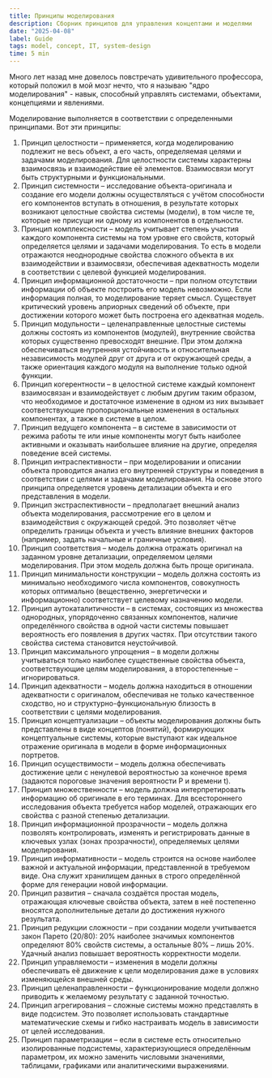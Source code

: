 ```yaml
---
title: Принципы моделирования
description: Сборник принципов для управления концептами и моделями
date: "2025-04-08"
label: Guide
tags: model, concept, IT, system-design
time: 5 min
---
```


Много лет назад мне довелось повстречать удивительного профессора, который положил в мой мозг нечто, что я называю "ядро моделирования" - навык, способный управлять системами, объектами, концепциями и явлениями. 

Моделирование выполняется в соответствии с определенными принципами. Вот эти принципы:

1. Принцип целостности – применяется, когда моделированию подлежит не весь объект, а его часть, определяемая целями и задачами моделирования. Для целостности системы характерны взаимосвязь и взаимодействие её элементов. Взаимосвязи могут быть структурными и функциональными.
2. Принцип системности – исследование объекта-оригинала и создание его модели должны осуществляться с учётом способности его компонентов вступать в отношения, в результате которых возникают целостные свойства системы (модели), в том числе те, которые не присущи ни одному из компонентов в отдельности.
3. Принцип комплексности – модель учитывает степень участия каждого компонента системы на том уровне его свойств, который определяется целями и задачами моделирования. То есть в модели отражаются неоднородные свойства сложного объекта в их взаимодействии и взаимосвязи, обеспечивая адекватность модели в соответствии с целевой функцией моделирования.
4. Принцип информационной достаточности – при полном отсутствии информации об объекте построить его модель невозможно. Если информация полная, то моделирование теряет смысл. Существует критический уровень априорных сведений об объекте, при достижении которого может быть построена его адекватная модель.
5. Принцип модульности – целенаправленные целостные системы должны состоять из компонентов (модулей), внутренние свойства которых существенно превосходят внешние. При этом должна обеспечиваться внутренняя устойчивость и относительная независимость модулей друг от друга и от окружающей среды, а также ориентация каждого модуля на выполнение только одной функции.
6. Принцип когерентности – в целостной системе каждый компонент взаимосвязан и взаимодействует с любым другим таким образом, что необходимое и достаточное изменение в одном из них вызывает соответствующие пропорциональные изменения в остальных компонентах, а также в системе в целом.
7. Принцип ведущего компонента – в системе в зависимости от режима работы те или иные компоненты могут быть наиболее активными и оказывать наибольшее влияние на другие, определяя поведение всей системы.
8. Принцип интраспективности – при моделировании и описании объекта проводится анализ его внутренней структуры и поведения в соответствии с целями и задачами моделирования. На основе этого принципа определяется уровень детализации объекта и его представления в модели.
9. Принцип экстраспективности – предполагает внешний анализ объекта моделирования, рассмотрение его в целом и взаимодействия с окружающей средой. Это позволяет чётче определить границы объекта и учесть влияние внешних факторов (например, задать начальные и граничные условия).
10. Принцип соответствия – модель должна отражать оригинал на заданном уровне детализации, определяемом целями моделирования. При этом модель должна быть проще оригинала.
11. Принцип минимальности конструкции – модель должна состоять из минимально необходимого числа компонентов, совокупность которых оптимально (вещественно, энергетически и информационно) соответствует целевому назначению модели.
12. Принцип аутокаталитичности – в системах, состоящих из множества однородных, упорядоченно связанных компонентов, наличие определённого свойства в одной части системы повышает вероятность его появления в других частях. При отсутствии такого свойства система становится неустойчивой.
13. Принцип максимального упрощения – в модели должны учитываться только наиболее существенные свойства объекта, соответствующие целям моделирования, а второстепенные – игнорироваться.
14. Принцип адекватности – модель должна находиться в отношении адекватности с оригиналом, обеспечивая не только качественное сходство, но и структурно-функциональную близость в соответствии с целями моделирования.
15. Принцип концептуализации – объекты моделирования должны быть представлены в виде концептов (понятий), формирующих концептуальные системы, которые выступают как идеальное отражение оригинала в модели в форме информационных портретов.
16. Принцип осуществимости – модель должна обеспечивать достижение цели с ненулевой вероятностью за конечное время (задаются пороговые значения вероятности P и времени t).
17. Принцип множественности – модель должна интерпретировать информацию об оригинале в его терминах. Для всестороннего исследования объекта требуется набор моделей, отражающих его свойства с разной степенью детализации.
18. Принцип информационной прозрачности – модель должна позволять контролировать, изменять и регистрировать данные в ключевых узлах (зонах прозрачности), определяемых целями моделирования.
19. Принцип информативности – модель строится на основе наиболее важной и актуальной информации, представленной в требуемом виде. Она служит хранилищем данных в строго определённой форме для генерации новой информации.
20. Принцип развития – сначала создаётся простая модель, отражающая ключевые свойства объекта, затем в неё постепенно вносятся дополнительные детали до достижения нужного результата.
21. Принцип редукции сложности – при создании модели учитывается закон Парето (20/80): 20% наиболее значимых компонентов определяют 80% свойств системы, а остальные 80% – лишь 20%. Удачный анализ повышает вероятность корректности модели.
22. Принцип управляемости – изменения в модели должны обеспечивать её движение к цели моделирования даже в условиях изменяющейся внешней среды.
23. Принцип целенаправленности – функционирование модели должно приводить к желаемому результату с заданной точностью.
24. Принцип агрегирования – сложные системы можно представлять в виде подсистем. Это позволяет использовать стандартные математические схемы и гибко настраивать модель в зависимости от целей исследования.
25. Принцип параметризации – если в системе есть относительно изолированные подсистемы, характеризующиеся определённым параметром, их можно заменить числовыми значениями, таблицами, графиками или аналитическими выражениями.